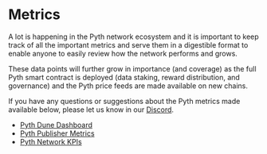 # Metrics

A lot is happening in the Pyth network ecosystem and it is important to keep track of all the important metrics and serve them in a digestible format to enable anyone to easily review how the network performs and grows.

These data points will further grow in importance (and coverage) as the full Pyth smart contract is deployed (data staking, reward distribution, and governance) and the Pyth price feeds are made available on new chains.

If you have any questions or suggestions about the Pyth metrics made available below, please let us know in our [Discord](https://discord.gg/invite/PythNetwork).

- [Pyth Dune Dashboard](metrics/dune-dashboard.md)
- [Pyth Publisher Metrics](metrics/publisher-metrics.md)
- [Pyth Network KPIs](metrics/kpi.md)
